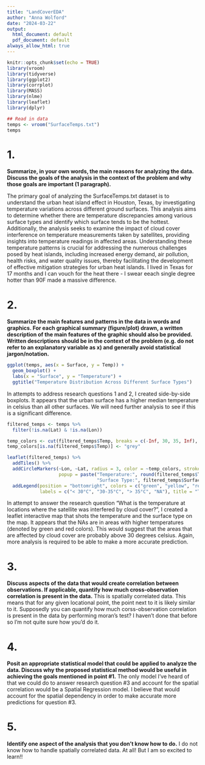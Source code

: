 ```yaml
---
title: "LandCoverEDA"
author: "Anna Wolford"
date: "2024-03-22"
output:
  html_document: default
  pdf_document: default
always_allow_html: true
---
```


```r
knitr::opts_chunk$set(echo = TRUE)
library(vroom)
library(tidyverse)
library(ggplot2)
library(corrplot)
library(MASS)
library(nlme)
library(leaflet)
library(dplyr)
```


```r
## Read in data
temps <- vroom("SurfaceTemps.txt")
temps
```
# 1.
**Summarize, in your own words, the main reasons for analyzing the data. Discuss the goals of the analysis in the context of the problem and why those goals are important (1 paragraph).**

The primary goal of analyzing the SurfaceTemps.txt dataset is to understand the urban heat island effect in Houston, Texas, by investigating temperature variations across different ground surfaces. This analysis aims to determine whether there are temperature discrepancies among various surface types and identify which surface tends to be the hottest. Additionally, the analysis seeks to examine the impact of cloud cover interference on temperature measurements taken by satellites, providing insights into temperature readings in affected areas. Understanding these temperature patterns is crucial for addressing the numerous challenges posed by heat islands, including increased energy demand, air pollution, health risks, and water quality issues, thereby facilitating the development of effective mitigation strategies for urban heat islands. I lived in Texas for 17 months and I can vouch for the heat there - I swear eeach single degree hotter than 90F made a massive difference.

# 2. 
**Summarize the main features and patterns in the data in words and graphics. For each graphical summary (figure/plot) drawn, a written description of the main features of the graphic should also be provided. Written descriptions should be in the context of the problem (e.g. do not refer to an explanatory variable as x) and generally avoid statistical jargon/notation.**

```r
ggplot(temps, aes(x = Surface, y = Temp)) +
  geom_boxplot() +
  labs(x = "Surface", y = "Temperature") +
  ggtitle("Temperature Distribution Across Different Surface Types")
```

In attempts to address research questions 1 and 2, I created side-by-side boxplots. It appears that the urban surface has a higher median temperature in celsius than all other surfaces. We will need further analysis to see if this is a significant difference. 

```r

filtered_temps <- temps %>%
  filter(!is.na(Lat) & !is.na(Lon))

temp_colors <- cut(filtered_temps$Temp, breaks = c(-Inf, 30, 35, Inf), labels = c("green", "yellow", "red"))
temp_colors[is.na(filtered_temps$Temp)] <- "grey"

leaflet(filtered_temps) %>%
  addTiles() %>%
  addCircleMarkers(~Lon, ~Lat, radius = 3, color = ~temp_colors, stroke = FALSE, fillOpacity = 0.5,
                   popup = paste("Temperature:", round(filtered_temps$Temp, 2), "°C<br>",
                                 "Surface Type:", filtered_temps$Surface)) %>%
  addLegend(position = "bottomright", colors = c("green", "yellow", "red", "grey"),
            labels = c("< 30°C", "30-35°C", "> 35°C", "NA"), title = "Temperature")


```

In attempt to answer the research question "What is the temperature at locations where the satellite was interfered by cloud cover?", I created a leaflet interactive map that shots the temperature and the surface type on the map. It appears that the NAs are in areas with higher temperatures (denoted by green and red colors). This would suggest that the areas that are affected by cloud cover are probably above 30 degrees celsius. Again, more analysis is required to be able to make a more accurate prediction. 

# 3.
**Discuss aspects of the data that would create correlation between observations. If applicable, quantify how much cross-observation correlation is present in the data.**
This is spatially correlated data. This means that for any given locational point, the point next to it is likely similar to it. Supposedly you can quantify how much corss-observation correlation is present in the data by performing moran's test? I haven't done that before so I'm not quite sure how you'd do it. 

# 4. 
**Posit an appropriate statistical model that could be applied to analyze the data. Discuss why the proposed statistical method would be useful in achieving the goals mentioned in point #1.**
The only model I've heard of that we could do to answer research question #3 and account for the spatial correlation would be a Spatial Regression model. I believe that would account for the spatial dependency in order to make accurate more predictions for question #3. 

# 5. 
**Identify one aspect of the analysis that you don’t know how to do.**
I do not know how to handle spatially correlated data. At all! But I am so excited to learn!! 